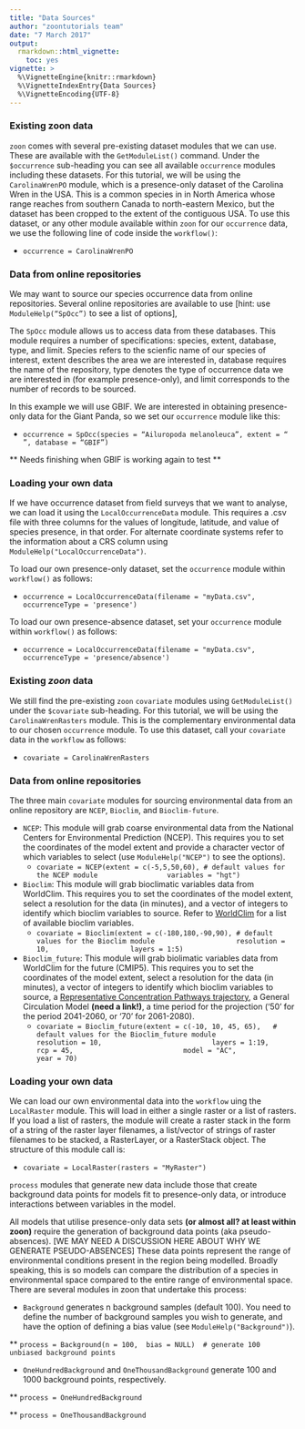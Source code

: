 ```yaml
---
title: "Data Sources"
author: "zoontutorials team"
date: "7 March 2017"
output:
  rmarkdown::html_vignette:
    toc: yes
vignette: >
  %\VignetteEngine{knitr::rmarkdown}
  %\VignetteIndexEntry{Data Sources}
  %\VignetteEncoding{UTF-8}
---
```



### Existing zoon data
`zoon` comes with several pre-existing dataset modules that we can use. These are available with the `GetModuleList()` command. Under the `$occurrence` sub-heading you can see all available `occurrence` modules including these datasets. For this tutorial, we will be using the `CarolinaWrenPO` module, which is a presence-only dataset of the Carolina Wren in the USA. This is a common species in in North America whose range reaches from southern Canada to north-eastern Mexico, but the dataset has been cropped to the extent of the contiguous USA. To use this dataset, or any other module available within `zoon` for our `occurrence` data, we use the following line of code inside the `workflow()`:

* `occurrence = CarolinaWrenPO`

### Data from online repositories
We may want to source our species occurrence data from online repositories. Several online repositories are available to use [hint: use `ModuleHelp(“SpOcc”)` to see a list of options], 

The `SpOcc` module allows us to access data from these databases. This module requires a number of specifications: species, extent, database, type, and limit. Species refers to the scienfic name of our species of interest, extent describes the area we are interested in, database requires the name of the repository, type denotes the type of occurrence data we are interested in (for example presence-only), and limit corresponds to the number of records to be sourced. 

In this example we will use GBIF. We are interested in obtaining presence-only data for the Giant Panda, so we set our `occurrence` module like this:

* `occurrence = SpOcc(species = “Ailuropoda melanoleuca”, extent = “ ”, database = “GBIF”) `

** Needs finishing when GBIF is working again to test **

### Loading your own data
If we have occurrence dataset from field surveys that we want to analyse, we can load it using the `LocalOccurrenceData` module. This requires a .csv file with three columns for the values of longitude, latitude, and value of species presence, in that order. For alternate coordinate systems refer to the information about a CRS column using `ModuleHelp("LocalOccurrenceData")`. 

To load our own presence-only dataset, set the `occurrence` module within `workflow()` as follows:

* `occurrence = LocalOccurrenceData(filename = "myData.csv",
                                 occurrenceType = 'presence')`

To load our own presence-absence dataset, set your `occurrence` module within `workflow()` as follows:

* `occurrence = LocalOccurrenceData(filename = "myData.csv",
                                 occurrenceType = 'presence/absence')`








### Existing *zoon* data

We still find the pre-existing `zoon` `covariate` modules using `GetModuleList()` under the `$covariate` sub-heading. For this tutorial, we will be using the `CarolinaWrenRasters` module. This is the complementary environmental data to our chosen `occurrence` module. To use this dataset, call your `covariate` data in the `workflow` as follows:

* `covariate = CarolinaWrenRasters`

### Data from online repositories

The three main `covariate` modules for sourcing environmental data from an online repository are `NCEP`, `Bioclim`, and `Bioclim-future`.

* `NCEP`: This module will grab coarse environmental data from the National Centers for Environmental Prediction (NCEP). This requires you to set the coordinates of the model extent and provide a character vector of which variables to select (use `ModuleHelp("NCEP")` to see the options).
    + `covariate = NCEP(extent = c(-5,5,50,60), # default values for the NCEP module
                  variables = "hgt")`

* `Bioclim`: This module will grab bioclimatic variables data from WorldClim. This requires you to set the coordinates of the model extent, select a resolution for the data (in minutes), and a vector of integers to identify which bioclim variables to source. Refer to [WorldClim](http://www.worldclim.org/bioclim) for a list of available bioclim variables.
    + `covariate = Bioclim(extent = c(-180,180,-90,90), # default values for the Bioclim module
                     resolution = 10,
                     layers = 1:5)`

* `Bioclim_future`: This module will grab biolimatic variables data from WorldClim for the future (CMIP5). This requires you to set the coordinates of the model extent, select a resolution for the data (in minutes), a vector of integers to identify which bioclim variables to source, a [Representative Concentration Pathways trajectory](https://en.wikipedia.org/wiki/Representative_Concentration_Pathways), a General Circulation Model **(need a link!)**, a time period for the projection ('50' for the period 2041-2060, or '70' for 2061-2080).
    + `covariate = Bioclim_future(extent = c(-10, 10, 45, 65),   # default values for the Bioclim_future module
                            resolution = 10,
                            layers = 1:19,
                            rcp = 45,
                            model = "AC",
                            year = 70)`

### Loading your own data

We can load our own environmental data into the `workflow` uing the `LocalRaster` module. This will load in either a single raster or a list of rasters. If you load a list of rasters, the module will create a raster stack in the form of a string of the raster layer filenames, a list/vector of strings of raster filenames to be stacked, a RasterLayer, or a RasterStack object. The structure of this module call is:

* `covariate = LocalRaster(rasters = "MyRaster")`



`process` modules that generate new data include those that create background data points for models fit to presence-only data, or introduce interactions between variables in the model.

All models that utilise presence-only data sets **(or almost all? at least within zoon)** require the generation of background data points (aka pseudo-absences). [WE MAY NEED A DISCUSSION HERE ABOUT WHY WE GENERATE PSEUDO-ABSENCES]
These data points represent the range of environmental conditions present in the region being modelled. Broadly speaking, this is so models can compare the distribution of a species in environmental space compared to the entire range of environmental space. There are several modules in zoon that undertake this process: 

* `Background` generates n background samples (default 100). You need to define the number of background samples you wish to generate, and have the option of defining a bias value (see `ModuleHelp("Background")`).

** `process = Background(n = 100,  bias = NULL)  # generate 100 unbiased background points`

* `OneHundredBackground` and `OneThousandBackground` generate 100 and 1000 background points, respectively.

** `process = OneHundredBackground`

** `process = OneThousandBackground`
